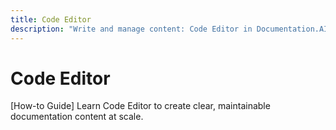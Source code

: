```yaml
---
title: Code Editor
description: "Write and manage content: Code Editor in Documentation.AI."
---
```


# Code Editor

[How-to Guide] Learn Code Editor to create clear, maintainable documentation content at scale.

